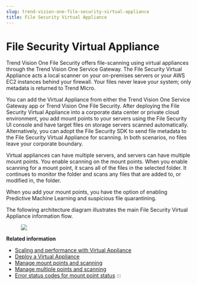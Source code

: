 ```yaml
---
slug: trend-vision-one-file-security-virtual-appliance
title: File Security Virtual Appliance
---
```

# File Security Virtual Appliance

Trend Vision One File Security offers file-scanning using virtual appliances through the Trend Vision One Service Gateway. The File Security Virtual Appliance acts a local scanner on your on-premises servers or your AWS EC2 instances behind your firewall. Your files never leave your system; only metadata is returned to Trend Micro.

You can add the Virtual Appliance from either the Trend Vision One Service Gateway app or Trend Vision One File Security. After deploying the File Security Virtual Appliance into a corporate data center or private cloud environment, you add mount points to your servers using the File Security UI console and have target files on storage servers scanned automatically. Alternatively, you can adopt the File Security SDK to send file metadata to the File Security Virtual Appliance for scanning. In both scenarios, no files leave your corporate boundary.

Virtual appliances can have multiple servers, and servers can have multiple mount points. You enable scanning on the mount points. When you enable scanning for a mount point, it scans all of the files in the selected folder. It continues to monitor the folder and scans any files that are added to, or modified in, the folder.

When you add your mount points, you have the option of enabling Predictive Machine Learning and suspicious file quarantining.

The following architecture diagram illustrates the main File Security Virtual Appliance information flow.

<figure>
<img src="./images/fs-va-architecture=9abfc414-9a37-440e-8971-16e5fd1ba052.webp" />
</figure>

**Related information**

- [Scaling and performance with Virtual Appliance](fs-va-scaling.mdx)
- [Deploy a Virtual Appliance](deploying-virtual-appliance.mdx)
- [Manage mount points and scanning](managing-mount-points-scanning.mdx)
- [Manage multiple points and scanning](managing-multiple-points-scanning.mdx)
- [Error status codes for mount point status](error-status-codes-for-mount-status.mdx)
:::
